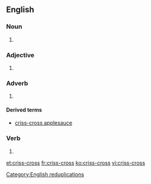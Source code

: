 ==English==

===Noun===
{{en-noun|es}}
# {{alternative spelling of|crisscross}}

===Adjective===
{{en-adj}}
# {{alternative spelling of|crisscross}}

===Adverb===
{{en-adv}}

# {{alternative spelling of|crisscross}}

====Derived terms====
* [[criss-cross applesauce]]

===Verb===
{{en-verb|crisscross|es}}

# {{alternative spelling of|crisscross}}

[[Category:English reduplications]]

[[et:criss-cross]]
[[fr:criss-cross]]
[[ko:criss-cross]]
[[vi:criss-cross]]